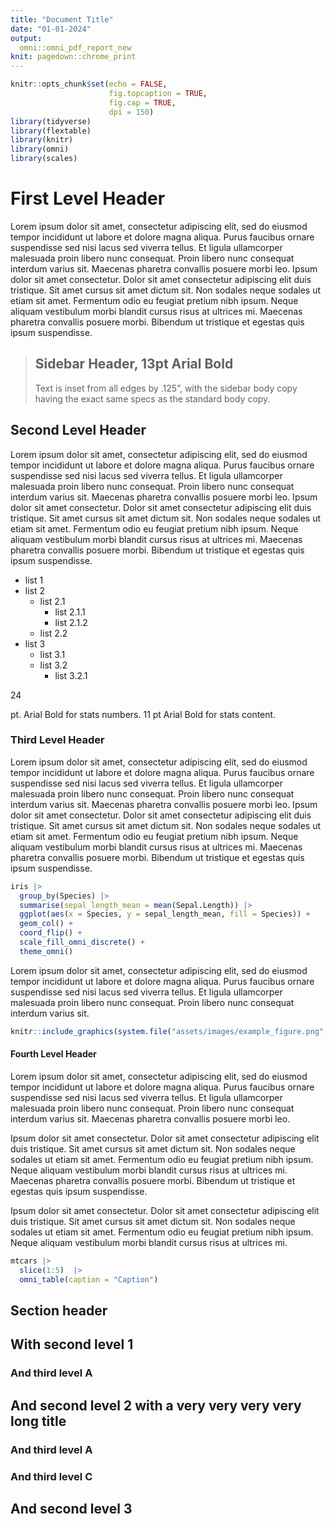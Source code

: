 ```yaml
---
title: "Document Title"
date: "01-01-2024"
output:
  omni::omni_pdf_report_new
knit: pagedown::chrome_print
---
```


```r
knitr::opts_chunk$set(echo = FALSE,
                      fig.topcaption = TRUE,
                      fig.cap = TRUE,
                      dpi = 150)
library(tidyverse)
library(flextable)
library(knitr)
library(omni)
library(scales)
```

# First Level Header

:::wrap-columns
:::column-70
Lorem ipsum dolor sit amet, consectetur adipiscing elit, sed do eiusmod tempor incididunt ut labore et dolore magna aliqua. Purus faucibus ornare suspendisse sed nisi lacus sed viverra tellus. Et ligula ullamcorper malesuada proin libero nunc consequat. Proin libero nunc consequat interdum varius sit. Maecenas pharetra convallis posuere morbi leo. Ipsum dolor sit amet consectetur. Dolor sit amet consectetur adipiscing elit duis tristique. Sit amet cursus sit amet dictum sit. Non sodales neque sodales ut etiam sit amet. Fermentum odio eu feugiat pretium nibh ipsum. Neque aliquam vestibulum morbi blandit cursus risus at ultrices mi. Maecenas pharetra convallis posuere morbi. Bibendum ut tristique et egestas quis ipsum suspendisse.
:::

:::column-30
> ## Sidebar Header, 13pt Arial Bold
>
> Text is inset from all edges by .125”, with the sidebar body copy having the exact same specs as the standard body copy.
:::
:::

## Second Level Header

Lorem ipsum dolor sit amet, consectetur adipiscing elit, sed do eiusmod tempor incididunt ut labore et dolore magna aliqua. Purus faucibus ornare suspendisse sed nisi lacus sed viverra tellus. Et ligula ullamcorper malesuada proin libero nunc consequat. Proin libero nunc consequat interdum varius sit. Maecenas pharetra convallis posuere morbi leo. Ipsum dolor sit amet consectetur. Dolor sit amet consectetur adipiscing elit duis tristique. Sit amet cursus sit amet dictum sit. Non sodales neque sodales ut etiam sit amet. Fermentum odio eu feugiat pretium nibh ipsum. Neque aliquam vestibulum morbi blandit cursus risus at ultrices mi. Maecenas pharetra convallis posuere morbi. Bibendum ut tristique et egestas quis ipsum suspendisse.

+ list 1
+ list 2
  + list 2.1
    + list 2.1.1
    + list 2.1.2
  + list 2.2
+ list 3
  + list 3.1
  + list 3.2
    + list 3.2.1

:::stats-block
:::stats-number
24
:::
:::stats-content
pt. Arial Bold for stats numbers. 11 pt Arial Bold for stats content.
:::
:::

### Third Level Header

Lorem ipsum dolor sit amet, consectetur adipiscing elit, sed do eiusmod tempor incididunt ut labore et dolore magna aliqua. Purus faucibus ornare suspendisse sed nisi lacus sed viverra tellus. Et ligula ullamcorper malesuada proin libero nunc consequat. Proin libero nunc consequat interdum varius sit. Maecenas pharetra convallis posuere morbi leo. Ipsum dolor sit amet consectetur. Dolor sit amet consectetur adipiscing elit duis tristique. Sit amet cursus sit amet dictum sit. Non sodales neque sodales ut etiam sit amet. Fermentum odio eu feugiat pretium nibh ipsum. Neque aliquam vestibulum morbi blandit cursus risus at ultrices mi. Maecenas pharetra convallis posuere morbi. Bibendum ut tristique et egestas quis ipsum suspendisse.

```r
iris |>
  group_by(Species) |>
  summarise(sepal_length_mean = mean(Sepal.Length)) |>
  ggplot(aes(x = Species, y = sepal_length_mean, fill = Species)) +
  geom_col() +
  coord_flip() +
  scale_fill_omni_discrete() +
  theme_omni()
```

Lorem ipsum dolor sit amet, consectetur adipiscing elit, sed do eiusmod tempor incididunt ut labore et dolore magna aliqua. Purus faucibus ornare suspendisse sed nisi lacus sed viverra tellus. Et ligula ullamcorper malesuada proin libero nunc consequat. Proin libero nunc consequat interdum varius sit.

```r
knitr::include_graphics(system.file("assets/images/example_figure.png", package = "omni"))
```

#### Fourth Level Header

Lorem ipsum dolor sit amet, consectetur adipiscing elit, sed do eiusmod tempor incididunt ut labore et dolore magna aliqua. Purus faucibus ornare suspendisse sed nisi lacus sed viverra tellus. Et ligula ullamcorper malesuada proin libero nunc consequat. Proin libero nunc consequat interdum varius sit. Maecenas pharetra convallis posuere morbi leo. 

Ipsum dolor sit amet consectetur. Dolor sit amet consectetur adipiscing elit duis tristique. Sit amet cursus sit amet dictum sit. Non sodales neque sodales ut etiam sit amet. Fermentum odio eu feugiat pretium nibh ipsum. Neque aliquam vestibulum morbi blandit cursus risus at ultrices mi. Maecenas pharetra convallis posuere morbi. Bibendum ut tristique et egestas quis ipsum suspendisse.

Ipsum dolor sit amet consectetur. Dolor sit amet consectetur adipiscing elit duis tristique. Sit amet cursus sit amet dictum sit. Non sodales neque sodales ut etiam sit amet. Fermentum odio eu feugiat pretium nibh ipsum. Neque aliquam vestibulum morbi blandit cursus risus at ultrices mi.

```r
mtcars |> 
  slice(1:5)  |> 
  omni_table(caption = "Caption")
```

:::section-header
# Section header
:::

## With second level 1

### And third level A

## And second level 2 with a very very very very long title

### And third level A

### And third level C

## And second level 3



